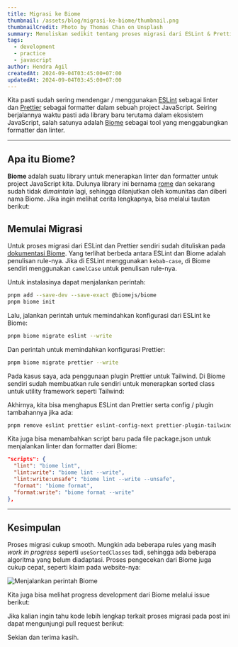 ```yaml
---
title: Migrasi ke Biome
thumbnail: /assets/blog/migrasi-ke-biome/thumbnail.png
thumbnailCredit: Photo by Thomas Chan on Unsplash
summary: Menuliskan sedikit tentang proses migrasi dari ESLint & Prettier ke Biome.
tags:
  - development
  - practice
  - javascript
author: Hendra Agil
createdAt: 2024-09-04T03:45:00+07:00
updatedAt: 2024-09-04T03:45:00+07:00
---
```


Kita pasti sudah sering mendengar / menggunakan [ESLint](https://eslint.org/) sebagai linter dan [Prettier](https://prettier.io/) sebagai formatter dalam sebuah project JavaScript. Seiring berjalannya waktu pasti ada library baru terutama dalam ekosistem JavaScript, salah satunya adalah [Biome](https://biomejs.dev/) sebagai tool yang menggabungkan formatter dan linter.

---

## Apa itu Biome?

**Biome** adalah suatu library untuk menerapkan linter dan formatter untuk project JavaScript kita. Dulunya library ini bernama [rome](https://github.com/rome/tools) dan sekarang sudah tidak di*maintain* lagi, sehingga dilanjutkan oleh komunitas dan diberi nama Biome. Jika ingin melihat cerita lengkapnya, bisa melalui tautan berikut:

<LinkPreview href="https://bytes.dev/archives/219" />

## Memulai Migrasi

Untuk proses migrasi dari ESLint dan Prettier sendiri sudah dituliskan pada [dokumentasi Biome](https://biomejs.dev/guides/migrate-eslint-prettier/). Yang terlihat berbeda antara ESLint dan Biome adalah penulisan rule-nya. Jika di ESLint menggunakan `kebab-case`, di Biome sendiri menggunakan `camelCase` untuk penulisan rule-nya.

Untuk instalasinya dapat menjalankan perintah:

```bash
pnpm add --save-dev --save-exact @biomejs/biome
pnpm biome init
```

Lalu, jalankan perintah untuk memindahkan konfigurasi dari ESLint ke Biome:

```bash
pnpm biome migrate eslint --write
```

Dan perintah untuk memindahkan konfigurasi Prettier:

```bash
pnpm biome migrate prettier --write
```

Pada kasus saya, ada penggunaan plugin Prettier untuk Tailwind. Di Biome sendiri sudah membuatkan rule sendiri untuk menerapkan sorted class untuk utility framework seperti Tailwind:

<LinkPreview href="https://biomejs.dev/linter/rules/use-sorted-classes/" />

Akhirnya, kita bisa menghapus ESLint dan Prettier serta config / plugin tambahannya jika ada:

```bash
pnpm remove eslint prettier eslint-config-next prettier-plugin-tailwindcss
```

Kita juga bisa menambahkan script baru pada file package.json untuk menjalankan linter dan formatter dari Biome:

```json
"scripts": {
  "lint": "biome lint",
  "lint:write": "biome lint --write",
  "lint:write:unsafe": "biome lint --write --unsafe",
  "format": "biome format",
  "format:write": "biome format --write"
},
```

---

## Kesimpulan

Proses migrasi cukup smooth. Mungkin ada beberapa rules yang masih _work in progress_ seperti `useSortedClasses` tadi, sehingga ada beberapa algoritma yang belum diadaptasi. Proses pengecekan dari Biome juga cukup cepat, seperti klaim pada website-nya:

![Menjalankan perintah Biome](/assets/blog/migrasi-ke-biome/biome-run.png)

Kita juga bisa melihat progress development dari Biome melalui issue berikut:

<LinkPreview href="https://github.com/biomejs/biome/issues/2455" />

Jika kalian ingin tahu kode lebih lengkap terkait proses migrasi pada post ini dapat mengunjungi pull request berikut:

<LinkPreview
	href="https://github.com/hendraaagil/website/pull/66"
	withImage
	fullImage
/>

Sekian dan terima kasih.
